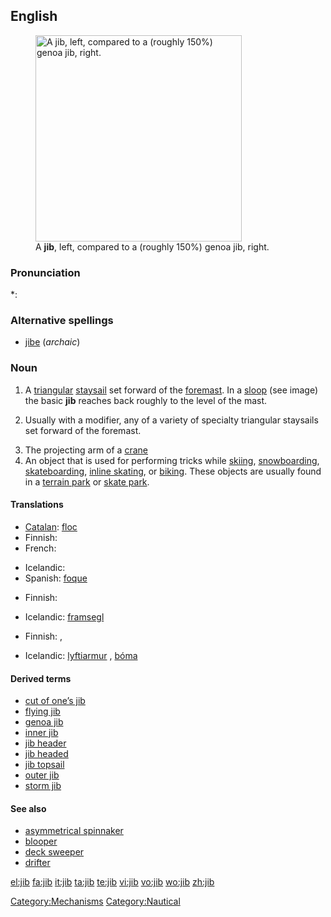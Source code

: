 ==English==
[[Image:Jib vs genoa.jpg|thumb|right|330px|A '''jib''', left, compared to a (roughly 150%) genoa jib, right.]]

===Pronunciation===
*: {{rhymes|ɪb}}

===Alternative spellings===
* [[jibe]] (''archaic'')

===Noun===
{{en-noun}}

# {{nautical}} A [[triangular]] [[staysail]] set forward of the [[foremast]]. In a [[sloop]] (see image) the basic '''jib''' reaches back roughly to the level of the mast.
# {{nautical}} Usually with a modifier, any of a variety of specialty triangular staysails set forward of the foremast.
# The projecting arm of a [[crane]]
# An object that is used for performing tricks while [[skiing]], [[snowboarding]], [[skateboarding]], [[inline skating]], or [[biking]].  These objects are usually found in a [[terrain park]] or [[skate park]].

====Translations====
{{trans-top|basic jib}}
* [[Catalan]]: [[floc]] {{m}}
* Finnish: {{t+|fi|fokka}}
* French: {{t+|fr|foc|m}}
{{trans-mid}}
* Icelandic: {{t-|is|fokka|f}}
* Spanish: [[foque]] {{m}}
{{trans-bottom}}

{{trans-top|any of a variety of triangular sails}}
* Finnish: {{t-|fi|keulapurje}}
{{trans-mid}}
* Icelandic: [[framsegl]] {{n}}
{{trans-bottom}}

{{trans-top|projecting arm of a crane}}
* Finnish: {{t-|fi|puomi}}, {{t-|fi|jigi}}
{{trans-mid}}
* Icelandic: [[lyftiarmur]] {{m}}, [[bóma]] {{f}}
{{trans-bottom}}

====Derived terms====
* [[cut of one's jib|cut of one’s jib]]
* [[flying jib]]
* [[genoa jib]]
* [[inner jib]]
* [[jib header]]
* [[jib headed]]
* [[jib topsail]]
* [[outer jib]]
* [[storm jib]]

====See also====
* [[asymmetrical spinnaker]]
* [[blooper]]
* [[deck sweeper]]
* [[drifter]]

[[Category:Mechanisms]]
[[Category:Nautical]]

[[el:jib]]
[[fa:jib]]
[[it:jib]]
[[ta:jib]]
[[te:jib]]
[[vi:jib]]
[[vo:jib]]
[[wo:jib]]
[[zh:jib]]